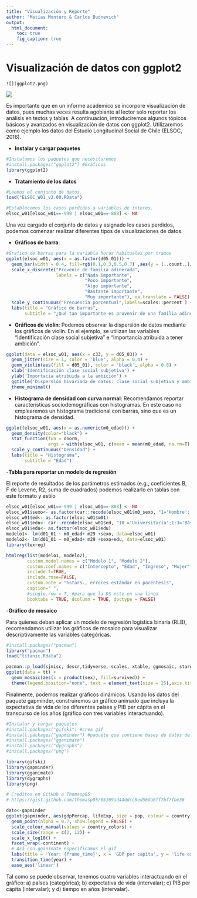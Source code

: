```yaml
---
title: "Visualización y Reporte"
author: "Matías Montero & Carlos Budnevich"
output:
  html_document:
    toc: true
    fig_caption: true
---
```


# Visualización de datos con ggplot2
```
![](ggplot2.png)
```

![](ggplot2.png)

Es importante que en un informe acádemico se incorpore visualización de datos, pues muchas veces resulta agobiante al lector solo reportar los análisis en textos y tablas. A continuación, introduciremos algunos tópicos básicos y avanzados en visualización de datos con ggplot2. Utilizaremos como ejemplo los datos del Estudio Longitudinal Social de Chile (ELSOC, 2016).

- **Instalar y cargar paquetes**
```r
#Instalamos los paquetes que necesitaremos
#install.packages("ggplot2") #Gráficos
library(ggplot2)
```

- **Tratamiento de los datos**
```r
#Leemos el conjunto de datos.
load("ELSOC_W01_v2.00.RData")

#Establecemos los casos perdidos a variables de interés.
elsoc_w01[elsoc_w01==-999 | elsoc_w01==-888] <- NA

```

Una vez cargado el conjunto de datos y asignado los casos perdidos, podemos comenzar realizar diferentes tipos de visualizaciones de datos.

- **Gráficos de barra**:
```r
#Grafico de barras para la variabla horas habituales por tramos
ggplot(elsoc_w01, aes(x = as.factor(d05_01))) +
  geom_bar(width = 0.4, fill=rgb(0.1,0.3,0.5,0.7) ,aes(y = (..count..)/sum(..count..))) +
  scale_x_discrete("Provenir de familia adinerada",
                   labels = c("Nada importante",
                              "Poco importante",
                              "Algo importante",
                              "Bastante importante",
                              "Muy importante"), na.translate = FALSE) +
  scale_y_continuous("Frecuencia porcentual",labels=scales::percent ) +
  labs(title = "Gráfico de barras",
       subtitle = "¿Qué tan importante es provenir de una familia adinerada?")
```

- **Gráficos de violín**:
Podemos observar la dispersión de datos mediante los gráficos de violín. En el ejemplo, se utilizan las variables "Identificación clase social subjetiva" e "Importancia atribuida a tener ambición".
```r
ggplot(data = elsoc_w01, aes(x = c33, y = d05_03)) +
  geom_jitter(size = 1, color = 'blue', alpha = 0.4) +
  geom_violin(aes(fill = d05_01), color = 'black', alpha = 0.8) +
  xlab('Identificación clase social subjetiva') +
  ylab('Importacia atribuida a la ambición') +
  ggtitle('Dispersión bivariada de datos: clase social subjetiva y ambición') +
  theme_minimal()
```


- **Histograma de densidad con curva normal**:
Recomendamos reportar características sociodemográficas con histogramas. En este caso no emplearemos un histograma tradicional con barras, sino que es un histograma de densidad.
```r
ggplot(elsoc_w01, aes(x = as.numeric(m0_edad))) +
  geom_density(color="black") +
  stat_function(fun = dnorm,
                args = with(elsoc_w01, c(mean = mean(m0_edad, na.rm=T), sd = sd(m0_edad, na.rm=T))), color = "red")+
  scale_y_continuous("Densidad") +
  labs(title = "Histograma",
       subtitle = "Edad")
```


-**Tabla para reportar un modelo de regresión**

El reporte de resultados de los parámetros estimados (e.g., coeficientes B, F de Levene, R2, suma de cuadrados) podemos realizarlo en tablas con este formato y estilo

```r
elsoc_w01[elsoc_w01==-999 | elsoc_w01==-888] <- NA
elsoc_w01$sexo<- as.factor(car::recode(elsoc_w01$m0_sexo, "1='Hombre'; 2='Mujer'"))
elsoc_w01$ed<- as.factor(elsoc_w01$m01)
elsoc_w01$edu<- car::recode(elsoc_w01$ed, "10 ='Universitaria';1:3='Básica'; 4:5='Media'; 6:7='Tecnica Superior'; 8:9 ='Universitaria'")
elsoc_w01$edu<- as.factor(elsoc_w01$edu)
modelo1<- lm(d01_01 ~ m0_edad+ m29 +sexo, data=elsoc_w01)
modelo2<- lm(d01_01 ~ m0_edad+ m29 +sexo+edu, data=elsoc_w01)
library(texreg)
```
```r
htmlreg(list(modelo1, modelo2),
        custom.model.names = c("Modelo 1", "Modelo 2"),
        custom.coef.names = c("Intercepto", "Edad", "Ingreso", "Mujer", "Media","Técnica","Universitaria"),   #Cambiar nombre de las variables
        include.f=TRUE,
        include.rmse=FALSE,
        custom.note = "%stars., errores estándar en paréntesis",
        caption=" ",
        #single.row = T, #para que la DS este en una linea
        booktabs = TRUE, dcolumn = TRUE, doctype = FALSE)
```

-**Gráfico de mosaico**

Para quienes deban aplicar un modelo de regresión logística binaria (RLB), recomendamos utilizar los gráficos de mosaico para visualizar descriptivamente las variables categóricas.
```r
#install.packages("pacman")
library("pacman")
load("titanic.Rdata")

pacman::p_load(sjmisc, descr,tidyverse, scales, xtable, ggmosaic, stargazer)
ggplot(data = tt) +
  geom_mosaic(aes(x = product(sex), fill=survived)) +
  theme(legend.position="none", text = element_text(size = 25),axis.title=element_blank())
```

Finalmente, podemos realizar gráficos dinámicos. Usando los datos del paquete gapminder, construiremos un gráfico animado que incluya la expectativa de vida de los diferentes países y PIB per cápita en el transcurso de los años (gráfico con tres variables interactuando).

```r
#Instalar y cargar paquetes
#install.packages("gifski") #crea gif
#install.packages("gapminder") #paquete que contiene bases de datos de estadisticas mundiales
#install.packages("gganimate")
#install.packages("dygraphs")
#install.packages("png")

library(gifski)
library(gapminder)
library(gganimate)
library(dygraphs)
library(png)

# Creditos en GitHub a Thomasp85
# https://gist.github.com/thomasp85/05169ad44ddcc8ed56da6ff7bf7fbe36

dato<-gapminder
ggplot(gapminder, aes(gdpPercap, lifeExp, size = pop, colour = country)) +
  geom_point(alpha = 0.7, show.legend = FALSE) +
  scale_colour_manual(values = country_colors) +
  scale_size(range = c(2, 12)) +
  scale_x_log10() +
  facet_wrap(~continent) +
  # Acá con gganimate especificamos el gif
  labs(title = 'Year: {frame_time}', x = 'GDP per capita', y = 'life expectancy') +
  transition_time(year) +
  ease_aes('linear')
```

Tal como se puede observar, tenemos cuatro variables interactuando en el gráfico: a) países (categórica); b) expectativa de vida (intervalar); c) PIB per cápita (intervalar); y d) tiempo en años (intervalar).

